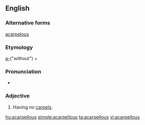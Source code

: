 ==English==

===Alternative forms===
[[acarpelous]]

===Etymology===
[[a-]]("without") + {{suffix|carpel|ous|t2=full of|lang=en}}

===Pronunciation===
* {{a|US}} {{IPA|/ˌeɪ.ˈkɑɹ.pə.ləs/|lang=en}}

===Adjective===
{{en-adj|-}}

# {{label|en|botany}} Having no [[carpel]]s.

[[hu:acarpellous]]
[[simple:acarpellous]]
[[ta:acarpellous]]
[[vi:acarpellous]]
